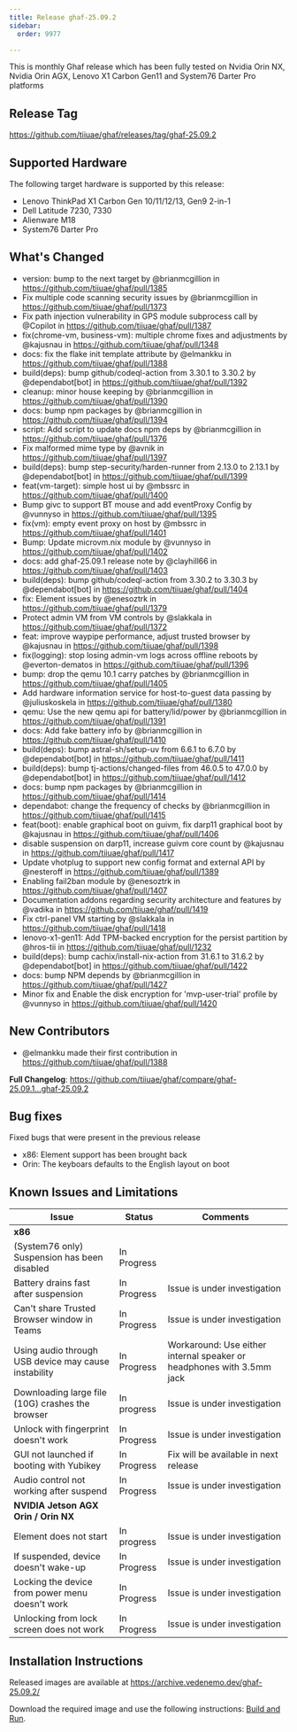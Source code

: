 ```yaml
---
title: Release ghaf-25.09.2
sidebar:
  order: 9977

---
```



This is monthly Ghaf release which has been fully tested on Nvidia Orin NX, Nvidia Orin AGX, Lenovo X1 Carbon Gen11 and System76 Darter Pro platforms

## Release Tag

https://github.com/tiiuae/ghaf/releases/tag/ghaf-25.09.2

## Supported Hardware

The following target hardware is supported by this release:

- Lenovo ThinkPad X1 Carbon Gen 10/11/12/13, Gen9 2-in-1
- Dell Latitude 7230, 7330
- Alienware M18
- System76 Darter Pro

## What's Changed
* version: bump to the next target by @brianmcgillion in https://github.com/tiiuae/ghaf/pull/1385
* Fix multiple code scanning security issues by @brianmcgillion in https://github.com/tiiuae/ghaf/pull/1373
* Fix path injection vulnerability in GPS module subprocess call by @Copilot in https://github.com/tiiuae/ghaf/pull/1387
* fix(chrome-vm, business-vm): multiple chrome fixes and adjustments by @kajusnau in https://github.com/tiiuae/ghaf/pull/1348
* docs: fix the flake init template attribute by @elmankku in https://github.com/tiiuae/ghaf/pull/1388
* build(deps): bump github/codeql-action from 3.30.1 to 3.30.2 by @dependabot[bot] in https://github.com/tiiuae/ghaf/pull/1392
* cleanup: minor house keeping by @brianmcgillion in https://github.com/tiiuae/ghaf/pull/1390
* docs: bump npm packages by @brianmcgillion in https://github.com/tiiuae/ghaf/pull/1394
* script: Add script to update docs npm deps by @brianmcgillion in https://github.com/tiiuae/ghaf/pull/1376
* Fix malformed mime type by @avnik in https://github.com/tiiuae/ghaf/pull/1397
* build(deps): bump step-security/harden-runner from 2.13.0 to 2.13.1 by @dependabot[bot] in https://github.com/tiiuae/ghaf/pull/1399
* feat(vm-target): simple host ui by @mbssrc in https://github.com/tiiuae/ghaf/pull/1400
* Bump givc to support BT mouse and add eventProxy Config by @vunnyso in https://github.com/tiiuae/ghaf/pull/1395
* fix(vm): empty event proxy on host by @mbssrc in https://github.com/tiiuae/ghaf/pull/1401
* Bump: Update microvm.nix module by @vunnyso in https://github.com/tiiuae/ghaf/pull/1402
* docs: add ghaf-25.09.1 release note by @clayhill66 in https://github.com/tiiuae/ghaf/pull/1403
* build(deps): bump github/codeql-action from 3.30.2 to 3.30.3 by @dependabot[bot] in https://github.com/tiiuae/ghaf/pull/1404
* fix: Element issues by @enesoztrk in https://github.com/tiiuae/ghaf/pull/1379
* Protect admin VM from VM controls by @slakkala in https://github.com/tiiuae/ghaf/pull/1372
* feat: improve waypipe performance, adjust trusted browser by @kajusnau in https://github.com/tiiuae/ghaf/pull/1398
* fix(logging): stop losing admin-vm logs across offline reboots by @everton-dematos in https://github.com/tiiuae/ghaf/pull/1396
* bump: drop the qemu 10.1 carry patches by @brianmcgillion in https://github.com/tiiuae/ghaf/pull/1405
* Add hardware information service for host-to-guest data passing by @juliuskoskela in https://github.com/tiiuae/ghaf/pull/1380
* qemu: Use the new qemu api for battery/lid/power by @brianmcgillion in https://github.com/tiiuae/ghaf/pull/1391
* docs: Add fake battery info by @brianmcgillion in https://github.com/tiiuae/ghaf/pull/1410
* build(deps): bump astral-sh/setup-uv from 6.6.1 to 6.7.0 by @dependabot[bot] in https://github.com/tiiuae/ghaf/pull/1411
* build(deps): bump tj-actions/changed-files from 46.0.5 to 47.0.0 by @dependabot[bot] in https://github.com/tiiuae/ghaf/pull/1412
* docs: bump npm packages by @brianmcgillion in https://github.com/tiiuae/ghaf/pull/1414
* dependabot: change the frequency of checks by @brianmcgillion in https://github.com/tiiuae/ghaf/pull/1415
* feat(boot): enable graphical boot on guivm, fix darp11 graphical boot by @kajusnau in https://github.com/tiiuae/ghaf/pull/1406
* disable suspension on darp11, increase guivm core count by @kajusnau in https://github.com/tiiuae/ghaf/pull/1417
* Update vhotplug to support new config format and external API by @nesteroff in https://github.com/tiiuae/ghaf/pull/1389
* Enabling fail2ban module by @enesoztrk in https://github.com/tiiuae/ghaf/pull/1407
* Documentation addons regarding security architecture and features by @vadika in https://github.com/tiiuae/ghaf/pull/1419
* Fix ctrl-panel VM starting by @slakkala in https://github.com/tiiuae/ghaf/pull/1418
* lenovo-x1-gen11: Add TPM-backed encryption for the persist partition by @hros-tii in https://github.com/tiiuae/ghaf/pull/1232
* build(deps): bump cachix/install-nix-action from 31.6.1 to 31.6.2 by @dependabot[bot] in https://github.com/tiiuae/ghaf/pull/1422
* docs: bump NPM depends by @brianmcgillion in https://github.com/tiiuae/ghaf/pull/1427
* Minor fix and Enable the disk encryption for  'mvp-user-trial' profile  by @vunnyso in https://github.com/tiiuae/ghaf/pull/1420

## New Contributors
* @elmankku made their first contribution in https://github.com/tiiuae/ghaf/pull/1388

**Full Changelog**: https://github.com/tiiuae/ghaf/compare/ghaf-25.09.1...ghaf-25.09.2

## Bug fixes

Fixed bugs that were present in the previous release

*  x86: Element support has been brought back
*  Orin: The keyboars defaults to the English layout on boot

## Known Issues and Limitations

| Issue                                                                                                     | Status      | Comments                                                                   |
| --------------------------------------------------------------------------------------------------------- | ----------- | -------------------------------------------------------------------------- |
| **x86**                                                                                             |             |                                                                            |
| (System76 only) Suspension has been disabled | In Progress |  |
| Battery drains fast after suspension | In Progress | Issue is under investigation |
| Can't share Trusted Browser window in Teams | In Progress | Issue is under investigation |
| Using audio through USB device may cause instability | In Progress | Workaround: Use either internal speaker or headphones with 3.5mm jack|
| Downloading large file (10G) crashes the browser                                                          | In progress | Issue is under investigation                                               |
| Unlock with fingerprint doesn't work                            | In Progress                                                       | Issue is under investigation
| GUI not launched if booting with Yubikey | In Progress | Fix will be available in next release |
| Audio control not working after suspend | In Progress | Issue is under investigation |
| **NVIDIA Jetson AGX Orin / Orin NX**                                                                      |             |                                                                            |
| Element does not start | In progress |  Issue is under investigation |
| If suspended, device doesn't wake-up                                            | In Progress | Issue is under investigation                       |
| Locking the device from power menu doesn't work | In Progress | Issue is under investigation |
| Unlocking from lock screen does not work | In Progress | Issue is under investigation |

## Installation Instructions

Released images are available at https://archive.vedenemo.dev/ghaf-25.09.2/

Download the required image and use the following instructions: [Build and Run](/ghaf/dev/ref/build_and_run).
